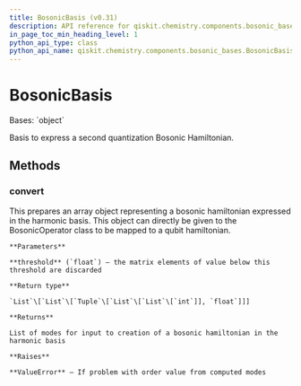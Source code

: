 ```yaml
---
title: BosonicBasis (v0.31)
description: API reference for qiskit.chemistry.components.bosonic_bases.BosonicBasis in qiskit v0.31
in_page_toc_min_heading_level: 1
python_api_type: class
python_api_name: qiskit.chemistry.components.bosonic_bases.BosonicBasis
---
```


# BosonicBasis

<Class id="qiskit.chemistry.components.bosonic_bases.BosonicBasis" isDedicatedPage={true} github="https://github.com/qiskit-community/qiskit-aqua/tree/stable/0.9/qiskit/chemistry/components/bosonic_bases/bosonic_basis.py" signature="BosonicBasis" modifiers="class">
  Bases: `object`

  Basis to express a second quantization Bosonic Hamiltonian.

  ## Methods

  <span id="qiskit-chemistry-components-bosonic-bases-bosonicbasis-convert" />

  ### convert

  <Function id="qiskit.chemistry.components.bosonic_bases.BosonicBasis.convert" signature="BosonicBasis.convert(threshold=1e-06)">
    This prepares an array object representing a bosonic hamiltonian expressed in the harmonic basis. This object can directly be given to the BosonicOperator class to be mapped to a qubit hamiltonian.

    **Parameters**

    **threshold** (`float`) – the matrix elements of value below this threshold are discarded

    **Return type**

    `List`\[`List`\[`Tuple`\[`List`\[`List`\[`int`]], `float`]]]

    **Returns**

    List of modes for input to creation of a bosonic hamiltonian in the harmonic basis

    **Raises**

    **ValueError** – If problem with order value from computed modes
  </Function>
</Class>

